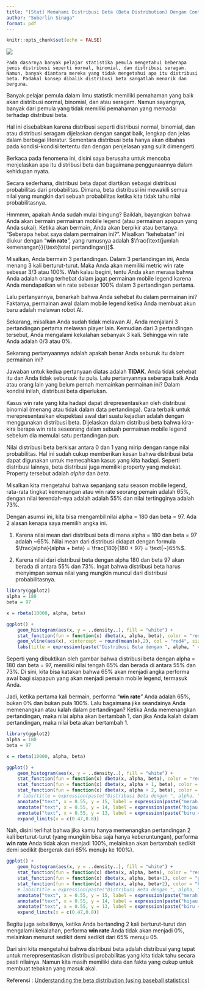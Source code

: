 ```yaml
---
title: "[Stat] Memahami Distribusi Beta (Beta Distribution) Dengan Contoh Nyata (Statistik Permainan Mobile Legend)"
author: "Suberlin Sinaga"
format: pdf
---
```


```r

knitr::opts_chunk$set(echo = FALSE)

```


![](beta_distribution_raw.png)

    Pada dasarnya banyak pelajar statistika pemula mengetahui beberapa jenis distribusi seperti normal, binomial, dan distribusi seragam. Namun, banyak diantara mereka yang tidak mengetahui apa itu distribusi beta. Padahal konsep dibalik distribusi beta sangatlah menarik dan berguna.
    
Banyak pelajar pemula dalam ilmu statistik memiliki pemahaman yang baik akan distribusi normal, binomial, dan atau seragam. Namun sayangnya, banyak dari pemula yang tidak memiliki pemahaman yang memadai terhadap distribusi beta.

Hal ini disebabkan karena distribusi seperti distribusi normal, binomial, dan atau distribusi seragam dijelaskan dengan sangat baik, lengkap dan jelas dalam berbagai literatur. Sementara distribusi beta hanya akan dibahas pada kondisi-kondisi tertentu dan dengan penjelasan yang sulit dimengerti.

Berkaca pada fenomena ini, disini saya berusaha untuk mencoba menjelaskan apa itu distribusi beta dan bagaimana penggunaannya dalam kehidupan nyata.

Secara sederhana, distribusi beta dapat diartikan sebagai distribusi probabilitas dari probabilitas.  Dimana, beta distribusi ini mewakili semua nilai yang mungkin dari sebuah probabilitas ketika kita tidak tahu nilai probabilitasnya.

Hmmmm, apakah Anda sudah mulai bingung? Baiklah, bayangkan bahwa Anda akan bermain permainan mobile legend (atau permainan apapun yang Anda sukai). Ketika akan bermain, Anda akan berpikir atau bertanya: "Seberapa hebat saya dalam permainan ini?". Misalkan "kehebatan" ini diukur dengan "**win rate**", yang rumusnya adalah $\frac{\text{jumlah kemenangan}}{\text{total pertandingan}}$.

Misalkan, Anda bermain 3 pertandingan. Dalam 3 pertandingan ini, Anda menang 3 kali berturut-turut. Maka Anda akan memiliki metric win rate sebesar 3/3 atau 100%. Wah kalau begini, tentu Anda akan merasa bahwa Anda adalah orang terhebat dalam jagat permainan mobile legend karena Anda mendapatkan win rate sebesar 100% dalam 3 pertandingan pertama.

Lalu pertanyannya, benarkah bahwa Anda sehebat itu dalam permainan ini? Faktanya, permainan awal dalam mobile legend ketika Anda membuat akun baru adalah melawan robot AI.

Sekarang, misalkan Anda sudah tidak melawan AI, Anda menjalani 3 pertandingan pertama melawan player lain. Kemudian dari 3 pertandingan tersebut, Anda mengalami kekalahan sebanyak 3 kali. Sehingga win rate Anda adalah 0/3 atau 0%.

Sekarang pertanyaannya adalah apakah benar Anda seburuk itu dalam permainan ini?

Jawaban untuk kedua pertanyaan diatas adalah **TIDAK**. Anda tidak sehebat itu dan Anda tidak seburuuk itu pula. Lalu pertanyannya seberapa baik Anda atau orang lain yang belum pernah memainkan permainan ini? Dalam kondisi inilah, distribusi beta diperlukan.

Kasus win rate yang kita hadapi dapat direpresentasikan oleh distribusi binomial (menang atau tidak dalam data pertandinga). Cara terbaik untuk merepresentasikan ekspektasi awal dari suatu kejadian adalah dengan menggunakan distribusi beta. Dijelaskan dalam distribusi beta bahwa kira-kira berapa win rate seseorang dalam sebuah permainan mobile legend sebelum dia memulai satu pertandingan pun.

Nilai distribusi beta berkisar antara 0 dan 1 yang mirip dengan range nilai probabilitas. Hal ini sudah cukup memberikan kesan bahwa distribusi beta dapat digunakan untuk memecahkan kasus yang kita hadapi. Seperti distribusi lainnya, beta distribusi juga memiliki property yang melekat. Property tersebut adalah *alpha* dan *beta*.

Misalkan kita mengetahui bahwa sepanjang satu season mobile legend, rata-rata tingkat kemenangan atau win rate seorang pemain adalah 65%, dengan nilai terendah-nya adalah adalah 55% dan nilai tertingginya adalah 73%.

Dengan asumsi ini, kita bisa mengambil nilai alpha = 180 dan beta = 97. Ada 2 alasan kenapa saya memilih angka ini.

1. Karena nilai mean dari distribusi beta di mana alpha = 180 dan beta = 97 adalah ~65%. Nilai mean dari distribusi didapat dengan formula $\frac{alpha}{alpha + beta} = \frac{180}{180 + 97} = \text{~}65%$.

2. Karena nilai dari distribusi beta dengan alpha 180 dan beta 97 akan berada di antara 55% dan 73%. Ingat bahwa distribusi beta harus menyimpan semua nilai yang mungkin muncul dari distribusi probabilitasnya.

```r
library(ggplot2)
alpha = 180
beta = 97

x = rbeta(10000, alpha, beta)

ggplot() +
    geom_histogram(aes(x, y = ..density..), fill = "white") +
    stat_function(fun = function(x) dbeta(x, alpha, beta), color = "red", size = 1.5) +
    geom_vline(aes(x), xintercept = round(mean(x),2), col = "red4", size = 1) +
    labs(title = expression(paste("Distribusi Beta dengan ", alpha, " = 180 dan ", beta, " = 97")))
```

Seperti yang dibuktikan oleh gambar bahwa distribusi beta dengan alpha = 180 dan beta = 97, memiliki nilai tengah 65% dan berada di antara 55% dan 73%. Di sini, kita bisa katakan bahwa 65% akan menjadi angka performa awal bagi siapapun yang akan menjadi pemain mobile legend, termasuk Anda.

Jadi, ketika pertama kali bermain, performa "**win rate**" Anda adalah 65%, bukan 0% dan bukan pula 100%. Lalu bagaimana jika seandainya Anda memenangkan atau kalah dalam pertandingan? Ketika Anda memenangkan pertandingan, maka nilai alpha akan bertambah 1, dan jika Anda kalah dalam pertandingan, maka nilai beta akan bertambah 1.

```r
library(ggplot2)
alpha = 180
beta = 97

x = rbeta(10000, alpha, beta)

ggplot() +
    geom_histogram(aes(x, y = ..density..), fill = "white") +
    stat_function(fun = function(x) dbeta(x, alpha, beta), color = "red", size = 1.5) +
    stat_function(fun = function(x) dbeta(x, alpha + 1, beta), color = "green", size = 1.5) +
    stat_function(fun = function(x) dbeta(x, alpha + 2, beta), color = "blue", size = 1.5) +
    # labs(title = expression(paste("Distribusi Beta dengan ", alpha, " = 180 dan ", beta, " = 97")))
    annotate("text", x = 0.55, y = 15, label = expression(paste("merah = kurva original ", alpha, " = 180 ", beta, " = 97"))) +
    annotate("text", x = 0.55, y = 14, label = expression(paste("hijau = menang 1 match ", alpha, " = 180+1 ", beta, " = 97"))) +
    annotate("text", x = 0.55, y = 13, label = expression(paste("biru = menang 2 match ", alpha, " = 180+2 ", beta, " = 97"))) +
    expand_limits(x = c(0.47,0.8))
```

Nah, disini terlihat bahwa jika kamu hanya memenangkan pertandingan 2 kali berturut-turut (yang mungkin bisa saja hanya keberuntungan), performa **win rate** Anda tidak akan menjadi 100%, melainkan akan bertambah sedikit demi sedikit (bergerak dari 65% menuju ke 100%).

```r
ggplot() +
    geom_histogram(aes(x, y = ..density..), fill = "white") +
    stat_function(fun = function(x) dbeta(x, alpha, beta), color = "red", size = 1.5) +
    stat_function(fun = function(x) dbeta(x, alpha, beta+1), color = "green", size = 1.5) +
    stat_function(fun = function(x) dbeta(x, alpha, beta+2), color = "blue", size = 1.5) +
    # labs(title = expression(paste("Distribusi Beta dengan ", alpha, " = 180 dan ", beta, " = 97")))
    annotate("text", x = 0.55, y = 15, label = expression(paste("merah = kurva original ", alpha, " = 180 ", beta, " = 97"))) +
    annotate("text", x = 0.55, y = 14, label = expression(paste("hijau = kalah 1 match ", alpha, " = 180 ", beta, " = 97+1"))) +
    annotate("text", x = 0.55, y = 13, label = expression(paste("biru = kalah 2 match ", alpha, " = 180 ", beta, " = 97+2"))) +
    expand_limits(x = c(0.47,0.8))
```

Begitu juga sebaliknya, ketika Anda bertanding 2 kali berturut-turut dan mengalami kekalahan, performa **win rate** Anda tidak akan menjadi 0%, melainkan menurut sedikit demi sedikit dari 65% menuju 05.

Dari sini kita mengetahui bahwa distribusi beta adalah distribusi yang tepat untuk merepresentasikan distribusi probabilitas yang kita tidak tahu secara pasti nilainya. Namun kita masih memiliki data dan fakta yang cukup untuk membuat tebakan yang masuk akal.

Referensi : [Understanding the beta distribution (using baseball statistics)](http://varianceexplained.org/statistics/beta_distribution_and_baseball/)


